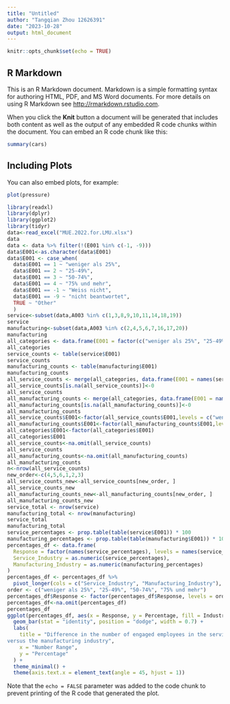 ```yaml
---
title: "Untitled"
author: "Tangqian Zhou 12626391"
date: "2023-10-28"
output: html_document
---
```


```r
knitr::opts_chunk$set(echo = TRUE)
```

## R Markdown

This is an R Markdown document. Markdown is a simple formatting syntax for authoring HTML, PDF, and MS Word documents. For more details on using R Markdown see <http://rmarkdown.rstudio.com>.

When you click the **Knit** button a document will be generated that includes both content as well as the output of any embedded R code chunks within the document. You can embed an R code chunk like this:

```r
summary(cars)
```

## Including Plots

You can also embed plots, for example:

```r
plot(pressure)
```
```r
library(readxl)
library(dplyr)
library(ggplot2)
library(tidyr)
data<-read_excel("MUE.2022.for.LMU.xlsx")
data
data <- data %>% filter(!(E001 %in% c(-1, -9)))
data$E001<-as.character(data$E001)
data$E001 <- case_when(
  data$E001 == 1 ~ "weniger als 25%",
  data$E001 == 2 ~ "25-49%",
  data$E001 == 3 ~ "50-74%",
  data$E001 == 4 ~ "75% und mehr",
  data$E001 == -1 ~ "Weiss nicht",
  data$E001 == -9 ~ "nicht beantwortet",
  TRUE ~ "Other"
  )
service<-subset(data,A003 %in% c(1,3,8,9,10,11,14,18,19))
service
manufacturing<-subset(data,A003 %in% c(2,4,5,6,7,16,17,20))
manufacturing
all_categories <- data.frame(E001 = factor(c("weniger als 25%", "25-49%", "50-74%", "75% und mehr"),levels=c("weniger als 25%", "25-49%", "50-74%", "75% und mehr")))
all_categories
service_counts <- table(service$E001)
service_counts
manufacturing_counts <- table(manufacturing$E001)
manufacturing_counts
all_service_counts <- merge(all_categories, data.frame(E001 = names(service_counts), Count = as.numeric(service_counts)))
all_service_counts[is.na(all_service_counts)]<-0
all_service_counts
all_manufacturing_counts <- merge(all_categories, data.frame(E001 = names(manufacturing_counts), Count = as.numeric(manufacturing_counts)))
all_manufacturing_counts[is.na(all_manufacturing_counts)]<-0
all_manufacturing_counts
all_service_counts$E001<-factor(all_service_counts$E001,levels = c("weniger als 25%", "25-49%", "50-74%", "75% und mehr"))
all_manufacturing_counts$E001<-factor(all_manufacturing_counts$E001,levels = c("nicht beantwortet","Weiss nicht","weniger als 25%", "25-49%", "50-74%", "75% und mehr"))
all_categories$E001<-factor(all_categories$E001)
all_categories$E001
all_service_counts<-na.omit(all_service_counts)
all_service_counts
all_manufacturing_counts<-na.omit(all_manufacturing_counts)
all_manufacturing_counts
n<-nrow(all_service_counts)
new_order<-c(4,5,6,1,2,3)
all_service_counts_new<-all_service_counts[new_order, ]
all_service_counts_new
all_manufacturing_counts_new<-all_manufacturing_counts[new_order, ]
all_manufacturing_counts_new
service_total <- nrow(service)
manufacturing_total <- nrow(manufacturing)
service_total
manufacturing_total
service_percentages <- prop.table(table(service$E001)) * 100
manufacturing_percentages <- prop.table(table(manufacturing$E001)) * 100
percentages_df <- data.frame(
  Response = factor(names(service_percentages), levels = names(service_percentages)),
  Service_Industry = as.numeric(service_percentages),
  Manufacturing_Industry = as.numeric(manufacturing_percentages)
)
percentages_df <- percentages_df %>%
  pivot_longer(cols = c("Service_Industry", "Manufacturing_Industry"), names_to = "Industry", values_to = "Percentage")
order <- c("weniger als 25%", "25-49%", "50-74%", "75% und mehr")
percentages_df$Response <- factor(percentages_df$Response, levels = order)
percentages_df<-na.omit(percentages_df)
percentages_df
ggplot(percentages_df, aes(x = Response, y = Percentage, fill = Industry)) +
  geom_bar(stat = "identity", position = "dodge", width = 0.7) +
  labs(
    title = "Difference in the number of engaged employees in the service industry
versus the manufacturing industry",
    x = "Number Range",
    y = "Percentage"
  ) +
  theme_minimal() +
  theme(axis.text.x = element_text(angle = 45, hjust = 1))
```
Note that the `echo = FALSE` parameter was added to the code chunk to prevent printing of the R code that generated the plot.
